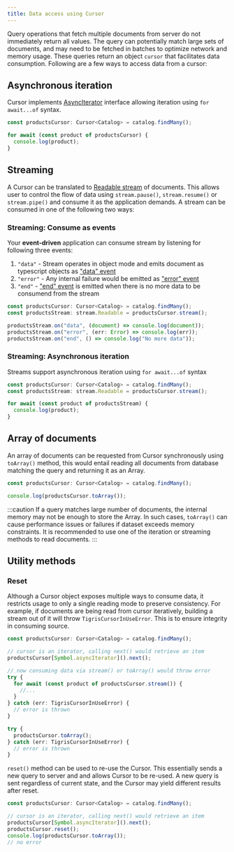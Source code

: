 ```yaml
---
title: Data access using Cursor
---
```


Query operations that fetch multiple documents from server do not immediately return all values.
The query can potentially match large sets of documents, and may need to be fetched in batches to
optimize network and memory usage. These queries return an object `cursor` that facilitates data
consumption. Following are a few ways to access data from a cursor:

## Asynchronous iteration

Cursor implements [AsyncIterator](https://developer.mozilla.org/en-US/docs/Web/JavaScript/Reference/Global_Objects/Symbol/asyncIterator)
interface allowing iteration using `for await...of` syntax.

```typescript
const productsCursor: Cursor<Catalog> = catalog.findMany();

for await (const product of productsCursor) {
  console.log(product);
}
```

## Streaming

A Cursor can be translated to [Readable stream](https://nodejs.org/docs/latest-v12.x/api/stream.html#stream_readable_streams)
of documents. This allows user to control the flow of data using `stream.pause()`, `stream.resume()`
or `stream.pipe()` and consume it as the application demands. A stream can be consumed in one of the
following two ways:

### Streaming: Consume as events

Your **event-driven** application can consume stream by listening for following three events:

1. `"data"` - Stream operates in object mode and emits document as typescript objects as
   ["data" event](https://nodejs.org/docs/latest-v12.x/api/stream.html#stream_event_data)
2. `"error"` - Any internal failure would be emitted as ["error" event](https://nodejs.org/docs/latest-v12.x/api/stream.html#stream_event_error_1)
3. `"end"` - ["end" event](https://nodejs.org/docs/latest-v12.x/api/stream.html#stream_event_end) is
   emitted when there is no more data to be consumend from the stream

```typescript
const productsCursor: Cursor<Catalog> = catalog.findMany();
const productsStream: stream.Readable = productsCursor.stream();

productsStream.on("data", (document) => console.log(document));
productsStream.on("error", (err: Error) => console.log(err));
productsStream.on("end", () => console.log("No more data"));
```

### Streaming: Asynchronous iteration

Streams support asynchronous iteration using `for await...of` syntax

```typescript
const productsCursor: Cursor<Catalog> = catalog.findMany();
const productsStream: stream.Readable = productsCursor.stream();

for await (const product of productsStream) {
  console.log(product);
}
```

## Array of documents

An array of documents can be requested from Cursor synchronously using `toArray()` method, this
would entail reading all documents from database matching the query and returning it as an Array.

```typescript
const productsCursor: Cursor<Catalog> = catalog.findMany();

console.log(productsCursor.toArray());
```

:::caution
If a query matches large number of documents, the internal memory may not be enough to store the
Array. In such cases, `toArray()` can cause performance issues or failures if dataset exceeds memory
constraints. It is recommended to use one of the iteration or streaming methods to read documents.
:::

## Utility methods

### Reset

Although a Cursor object exposes multiple ways to consume data, it restricts usage to only a single
reading mode to preserve consistency. For example, if documents are being read from cursor iteratively,
building a stream out of it will throw `TigrisCursorInUseError`. This is to ensure integrity in
consuming source.

```typescript
const productsCursor: Cursor<Catalog> = catalog.findMany();

// cursor is an iterator, calling next() would retrieve an item
productsCursor[Symbol.asyncIterator]().next();

// now consuming data via stream() or toArray() would throw error
try {
  for await (const product of productsCursor.stream()) {
    //...
  }
} catch (err: TigrisCursorInUseError) {
  // error is thrown
}

try {
  productsCursor.toArray();
} catch (err: TigrisCursorInUseError) {
  // error is thrown
}
```

`reset()` method can be used to re-use the Cursor. This essentially sends a new query to server and
and allows Cursor to be re-used. A new query is sent regardless of current state, and the Cursor may
yield different results after reset.

```typescript
const productsCursor: Cursor<Catalog> = catalog.findMany();

// cursor is an iterator, calling next() would retrieve an item
productsCursor[Symbol.asyncIterator]().next();
productsCursor.reset();
console.log(productsCursor.toArray());
// no error
```
